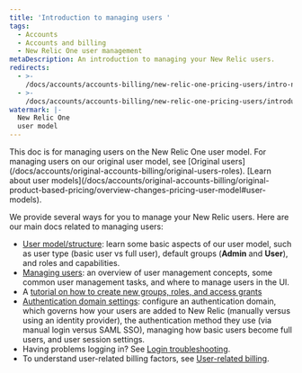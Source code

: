 ```yaml
---
title: 'Introduction to managing users '
tags:
  - Accounts
  - Accounts and billing
  - New Relic One user management
metaDescription: An introduction to managing your New Relic users.
redirects:
  - >-
    /docs/accounts/accounts-billing/new-relic-one-pricing-users/intro-new-relic-user-management
  - >-
    /docs/accounts/accounts-billing/new-relic-one-pricing-users/introduction-managing-users
watermark: |-
  New Relic One
  user model
---
```


<Callout variant="important">
  This doc is for managing users on the New Relic One user model. For managing users on our original user model, see [Original users](/docs/accounts/original-accounts-billing/original-users-roles). [Learn about user models](/docs/accounts/original-accounts-billing/original-product-based-pricing/overview-changes-pricing-user-model#user-models).
</Callout>

We provide several ways for you to manage your New Relic users. Here are our main docs related to managing users:

* [User model/structure](/docs/accounts/accounts-billing/new-relic-one-pricing-users/users-roles): learn some basic aspects of our user model, such as user type (basic user vs full user), default groups (**Admin** and **User**), and roles and capabilities.
* [Managing users](/docs/accounts/accounts-billing/new-relic-one-pricing-users/manage-user-groups-roles-access-grants): an overview of user management concepts, some common user management tasks, and where to manage users in the UI.
* A [tutorial on how to create new groups, roles, and access grants](/docs/accounts/accounts-billing/new-relic-one-user-management/tutorial-add-new-user-groups-roles-new-relic-one-user-model)
* [Authentication domain settings](/docs/accounts/accounts-billing/new-relic-one-pricing-users/configure-authentication-domains): configure an authentication domain, which governs how your users are added to New Relic (manually versus using an identity provider), the authentication method they use (via manual login versus SAML SSO), managing how basic users become full users, and user session settings.
* Having problems logging in? See [Login troubleshooting](/docs/accounts/accounts-billing/account-setup/troubleshoot-new-relics-password-email-address-login-problems).
* To understand user-related billing factors, see [User-related billing](/docs/accounts/accounts-billing/new-relic-one-pricing-users/new-relic-one-pricing-billing#user-count).

